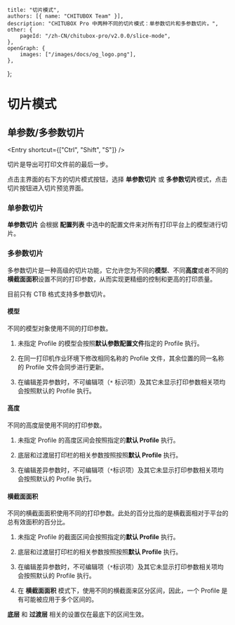 
	title: "切片模式",
	authors: [{ name: "CHITUBOX Team" }],
	description: "CHITUBOX Pro 中两种不同的切片模式：单参数切片和多参数切片。",
	other: {
		pageId: "/zh-CN/chitubox-pro/v2.0.0/slice-mode",
	},
	openGraph: {
		images: ["/images/docs/og_logo.png"],
	},
};

# 切片模式

## 单参数/多参数切片

<Entry shortcut={["Ctrl", "Shift", "S"]} />

切片是导出可打印文件前的最后一步。

点击主界面的右下方的切片模式按钮，选择 **单参数切片** 或 **多参数切片**模式，点击切片按钮进入切片预览界面。

### 单参数切片

**单参数切片** 会根据 **配置列表** 中选中的配置文件来对所有打印平台上的模型进行切片。

### 多参数切片

多参数切片是一种高级的切片功能，它允许您为不同的**模型**、不同**高度**或者不同的**横截面面积**设置不同的打印参数，从而实现更精细的控制和更高的打印质量。

<Admonition type="note" title="注意">
	目前只有 CTB 格式支持多参数切片。
</Admonition>

#### 模型

不同的模型对象使用不同的打印参数。

1. 未指定 Profile 的模型会按照**默认参数配置文件**指定的 Profile 执行。

1. 在同一打印机作业环境下修改相同名称的 Profile 文件，其余位置的同一名称的 Profile 文件会同步进行更新。

1. 在编辑差异参数时，不可编辑项（`*` 标识项）及其它未显示打印参数相关项均会按照默认的 Profile 执行。

#### 高度

不同的高度层使用不同的打印参数。

1. 未指定 Profile 的高度区间会按照指定的**默认 Profile** 执行。

1. 底层和过渡层打印栏的相关参数按照按照**默认 Profile** 执行。

1. 在编辑差异参数时，不可编辑项（`*`标识项）及其它未显示打印参数相关项均会按照默认的 Profile 执行。

#### 横截面面积

不同的横截面面积使用不同的打印参数。此处的百分比指的是横截面相对于平台的总有效面积的百分比。

1. 未指定 Profile 的截面区间会按照指定的**默认 Profile** 执行。

1. 底层和过渡层打印栏的相关参数按照按照**默认 Profile** 执行。

1. 在编辑差异参数时，不可编辑项（`*`标识项）及其它未显示打印参数相关项均会按照默认的 Profile 执行。

1. 在 **横截面面积** 模式下，使用不同的横截面来区分区间，因此，一个 Profile 是有可能被应用于多个区间的。

**底层** 和 **过渡层** 相关的设置仅在最底下的区间生效。
